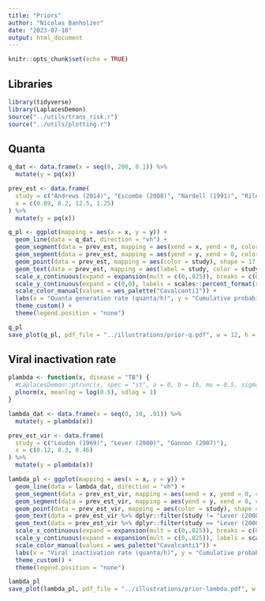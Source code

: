 ```yaml
---
title: "Priors"
author: "Nicolas Banholzer"
date: "2023-07-18"
output: html_document
---
```


```r
knitr::opts_chunk$set(echo = TRUE)
```

## Libraries

```r
library(tidyverse)
library(LaplacesDemon)
source("../utils/trans_risk.r")
source("../utils/plotting.r")
```


## Quanta

```r
q_dat <- data.frame(x = seq(0, 200, 0.1)) %>%
  mutate(y = pq(x))

prev_est <- data.frame(
  study = c("Andrews (2014)", "Escombe (2008)", "Nardell (1991)", "Riley (1962)"),
  x = c(0.89, 8.2, 12.5, 1.25)
) %>%
  mutate(y = pq(x))

q_pl <- ggplot(mapping = aes(x = x, y = y)) +
  geom_line(data = q_dat, direction = "vh") +
  geom_segment(data = prev_est, mapping = aes(xend = x, yend = 0, color = study), linetype = "dotted") +
  geom_segment(data = prev_est, mapping = aes(yend = y, xend = 0, color = study), linetype = "dotted") +
  geom_point(data = prev_est, mapping = aes(color = study), shape = 17, size = 2) +
  geom_text(data = prev_est, mapping = aes(label = study, color = study), size = 8 / cm(1), nudge_x = log(1.35)) +
  scale_x_continuous(expand = expansion(mult = c(0,.025)), breaks = c(0, 1, 10, 100, 200), trans = scales::pseudo_log_trans(base = 10)) +
  scale_y_continuous(expand = c(0,0), labels = scales::percent_format(suffix = "")) +
  scale_color_manual(values = wes_palette("Cavalcanti1")) +
  labs(x = "Quanta generation rate (quanta/h)", y = "Cumulative probability (%)") +
  theme_custom() +
  theme(legend.position = "none")

q_pl
save_plot(q_pl, pdf_file = "../illustrations/prior-q.pdf", w = 12, h = 8)
```


## Viral inactivation rate

```r
plambda <- function(x, disease = "TB") {
  #LaplacesDemon::ptrunc(x, spec = "st", a = 0, b = 10, mu = 0.5, sigma = 1, nu = 5)
  plnorm(x, meanlog = log(0.5), sdlog = 1)
}

lambda_dat <- data.frame(x = seq(0, 10, .01)) %>%
  mutate(y = plambda(x))

prev_est_vir <- data.frame(
  study = c("Loudon (1969)", "Lever (2000)", "Gannon (2007)"),
  x = c(0.12, 8.3, 0.46)
) %>%
  mutate(y = plambda(x))

lambda_pl <- ggplot(mapping = aes(x = x, y = y)) +
  geom_line(data = lambda_dat, direction = "vh") +
  geom_segment(data = prev_est_vir, mapping = aes(xend = x, yend = 0, color = study), linetype = "dotted") +
  geom_segment(data = prev_est_vir, mapping = aes(yend = y, xend = 0, color = study), linetype = "dotted") +
  geom_point(data = prev_est_vir, mapping = aes(color = study), shape = 17, size = 2) +
  geom_text(data = prev_est_vir %>% dplyr::filter(study != "Lever (2000)"), mapping = aes(label = study, color = study), size = 8 / cm(1), nudge_x = log(1.13), nudge_y = .02) +
  geom_text(data = prev_est_vir %>% dplyr::filter(study == "Lever (2000)"), mapping = aes(label = study, color = study), size = 8 / cm(1), nudge_y = 0.05) +
  scale_x_continuous(expand = expansion(mult = c(0,.025)), breaks = c(0, 0.5, 1, 2, 5, 10), trans = scales::pseudo_log_trans(base = 10)) +
  scale_y_continuous(expand = expansion(mult = c(0,.025)), labels = scales::percent_format(suffix = "")) +
  scale_color_manual(values = wes_palette("Cavalcanti1")) +
  labs(x = "Viral inactivation rate (quanta/h)", y = "Cumulative probability (%)") +
  theme_custom() +
  theme(legend.position = "none")

lambda_pl
save_plot(lambda_pl, pdf_file = "../illustrations/prior-lambda.pdf", w = 12, h = 8)
```